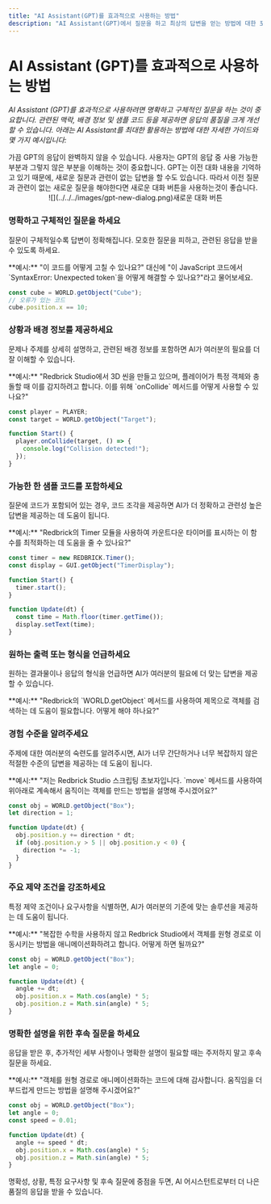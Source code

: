 ```yaml
---
title: "AI Assistant(GPT)를 효과적으로 사용하는 방법"
description: "AI Assistant(GPT)에서 질문을 하고 최상의 답변을 얻는 방법에 대한 포괄적인 가이드입니다."
---
```


# AI Assistant (GPT)를 효과적으로 사용하는 방법

_AI Assistant (GPT)를 효과적으로 사용하려면 명확하고 구체적인 질문을 하는 것이 중요합니다. 관련된 맥락, 배경 정보 및 샘플 코드 등을 제공하면 응답의 품질을 크게 개선할 수 있습니다. 아래는 AI Assistant를 최대한 활용하는 방법에 대한 자세한 가이드와 몇 가지 예시입니다:_

<Callout type="warning">
  가끔 GPT의 응답이 완벽하지 않을 수 있습니다. 사용자는 GPT의 응답 중 사용
  가능한 부분과 그렇지 않은 부분을 이해하는 것이 중요합니다.
</Callout>

<Callout type="warning">
  GPT는 이전 대화 내용을 기억하고 있기 때문에, 새로운 질문과 관련이 없는 답변을 할 수도 있습니다.  
  따라서 이전 질문과 관련이 없는 새로운 질문을 해야한다면 새로운 대화 버튼을 사용하는것이 좋습니다.  
  <br/>
  <center>![](../../../images/gpt-new-dialog.png)새로운 대화 버튼</center>
</Callout>

<Steps>

### 명확하고 구체적인 질문을 하세요

질문이 구체적일수록 답변이 정확해집니다. 모호한 질문을 피하고, 관련된 응답을 받을 수 있도록 하세요.

<Callout> 
**예시:** "이 코드를 어떻게 고칠 수 있나요?" 대신에 "이 JavaScript 코드에서 `SyntaxError: Unexpected token`을 어떻게 해결할 수 있나요?"라고 물어보세요.

```js
const cube = WORLD.getObject("Cube");
// 오류가 있는 코드
cube.position.x == 10;
```

</Callout>

### 상황과 배경 정보를 제공하세요

문제나 주제를 상세히 설명하고, 관련된 배경 정보를 포함하면 AI가 여러분의 필요를 더 잘 이해할 수 있습니다.

<Callout> 
   **예시:** "Redbrick Studio에서 3D 씬을 만들고 있으며, 플레이어가 특정 객체와 충돌할 때 이를 감지하려고 합니다. 이를 위해 `onCollide` 메서드를 어떻게 사용할 수 있나요?"

```js
const player = PLAYER;
const target = WORLD.getObject("Target");

function Start() {
  player.onCollide(target, () => {
    console.log("Collision detected!");
  });
}
```

</Callout>

### 가능한 한 샘플 코드를 포함하세요

질문에 코드가 포함되어 있는 경우, 코드 조각을 제공하면 AI가 더 정확하고 관련성 높은 답변을 제공하는 데 도움이 됩니다.

<Callout> 
**예시:** "Redbrick의 Timer 모듈을 사용하여 카운트다운 타이머를 표시하는 이 함수를 최적화하는 데 도움을 줄 수 있나요?"

```js
const timer = new REDBRICK.Timer();
const display = GUI.getObject("TimerDisplay");

function Start() {
  timer.start();
}

function Update(dt) {
  const time = Math.floor(timer.getTime());
  display.setText(time);
}
```

</Callout>

### 원하는 출력 또는 형식을 언급하세요

원하는 결과물이나 응답의 형식을 언급하면 AI가 여러분의 필요에 더 맞는 답변을 제공할 수 있습니다.

<Callout> 
**예시:** "Redbrick의 `WORLD.getObject` 메서드를 사용하여 제목으로 객체를 검색하는 데 도움이 필요합니다. 어떻게 해야 하나요?"

</Callout>

### 경험 수준을 알려주세요

주제에 대한 여러분의 숙련도를 알려주시면, AI가 너무 간단하거나 너무 복잡하지 않은 적절한 수준의 답변을 제공하는 데 도움이 됩니다.

<Callout> 
**예시:** "저는 Redbrick Studio 스크립팅 초보자입니다. `move` 메서드를 사용하여 위아래로 계속해서 움직이는 객체를 만드는 방법을 설명해 주시겠어요?"

```js
const obj = WORLD.getObject("Box");
let direction = 1;

function Update(dt) {
  obj.position.y += direction * dt;
  if (obj.position.y > 5 || obj.position.y < 0) {
    direction *= -1;
  }
}
```

</Callout>

### 주요 제약 조건을 강조하세요

특정 제약 조건이나 요구사항을 식별하면, AI가 여러분의 기준에 맞는 솔루션을 제공하는 데 도움이 됩니다.

<Callout> 
**예시:** "복잡한 수학을 사용하지 않고 Redbrick Studio에서 객체를 원형 경로로 이동시키는 방법을 애니메이션화하려고 합니다. 어떻게 하면 될까요?"

```js
const obj = WORLD.getObject("Box");
let angle = 0;

function Update(dt) {
  angle += dt;
  obj.position.x = Math.cos(angle) * 5;
  obj.position.z = Math.sin(angle) * 5;
}
```

</Callout>

### 명확한 설명을 위한 후속 질문을 하세요

응답을 받은 후, 추가적인 세부 사항이나 명확한 설명이 필요할 때는 주저하지 말고 후속 질문을 하세요.

<Callout> 
**예시:** "객체를 원형 경로로 애니메이션화하는 코드에 대해 감사합니다. 움직임을 더 부드럽게 만드는 방법을 설명해 주시겠어요?"

```js
const obj = WORLD.getObject("Box");
let angle = 0;
const speed = 0.01;

function Update(dt) {
  angle += speed * dt;
  obj.position.x = Math.cos(angle) * 5;
  obj.position.z = Math.sin(angle) * 5;
}
```

</Callout>

</Steps>

명확성, 상황, 특정 요구사항 및 후속 질문에 중점을 두면, AI 어시스턴트로부터 더 나은 품질의 응답을 받을 수 있습니다.
